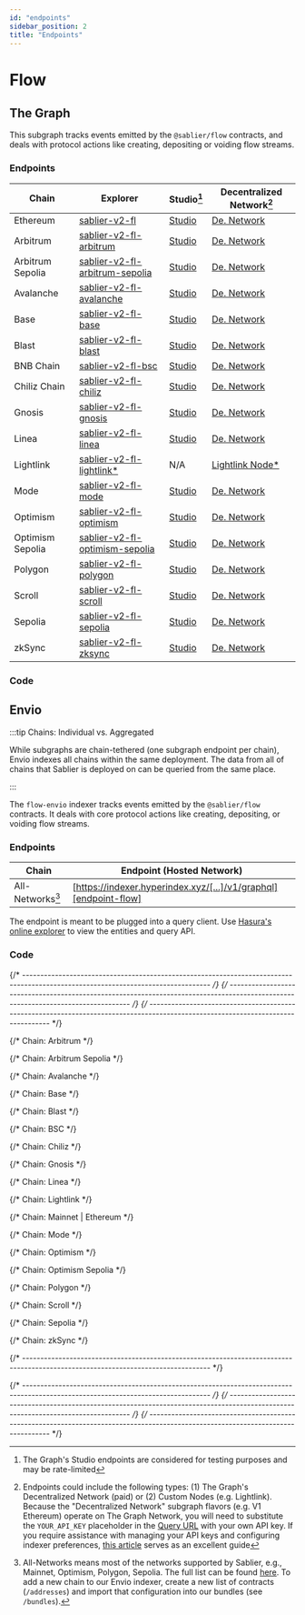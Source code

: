 ```yaml
---
id: "endpoints"
sidebar_position: 2
title: "Endpoints"
---
```



# Flow

## The Graph

This subgraph tracks events emitted by the `@sablier/flow` contracts, and deals with protocol actions like creating,
depositing or voiding flow streams.

<TheGraphSunset />

### Endpoints

| Chain            | Explorer                                                            | Studio[^2]                                | Decentralized Network[^1]                       |
| ---------------- | ------------------------------------------------------------------- | ----------------------------------------- | ----------------------------------------------- |
| Ethereum         | [sablier-v2-fl][v2-flow-explorer-ethereum]                          | [Studio][v2-flow-studio-ethereum]         | [De. Network][v2-flow-network-ethereum]         |
| Arbitrum         | [sablier-v2-fl-arbitrum][v2-flow-explorer-arbitrum]                 | [Studio][v2-flow-studio-arbitrum]         | [De. Network][v2-flow-network-arbitrum]         |
| Arbitrum Sepolia | [sablier-v2-fl-arbitrum-sepolia][v2-flow-explorer-arbitrum-sepolia] | [Studio][v2-flow-studio-arbitrum-sepolia] | [De. Network][v2-flow-network-arbitrum-sepolia] |
| Avalanche        | [sablier-v2-fl-avalanche][v2-flow-explorer-avalanche]               | [Studio][v2-flow-studio-avalanche]        | [De. Network][v2-flow-network-avalanche]        |
| Base             | [sablier-v2-fl-base][v2-flow-explorer-base]                         | [Studio][v2-flow-studio-base]             | [De. Network][v2-flow-network-base]             |
| Blast            | [sablier-v2-fl-blast][v2-flow-explorer-blast]                       | [Studio][v2-flow-studio-blast]            | [De. Network][v2-flow-network-blast]            |
| BNB Chain        | [sablier-v2-fl-bsc][v2-flow-explorer-bsc]                           | [Studio][v2-flow-studio-bsc]              | [De. Network][v2-flow-network-bsc]              |
| Chiliz Chain     | [sablier-v2-fl-chiliz][v2-flow-explorer-chiliz]                     | [Studio][v2-flow-studio-chiliz]           | [De. Network][v2-flow-network-chiliz]           |
| Gnosis           | [sablier-v2-fl-gnosis][v2-flow-explorer-gnosis]                     | [Studio][v2-flow-studio-gnosis]           | [De. Network][v2-flow-network-gnosis]           |
| Linea            | [sablier-v2-fl-linea][v2-flow-explorer-linea]                       | [Studio][v2-flow-studio-linea]            | [De. Network][v2-flow-network-linea]            |
| Lightlink        | [sablier-v2-fl-lightlink\*][v2-flow-explorer-lightlink]             | N/A                                       | [Lightlink Node\*][v2-flow-custom-lightlink]    |
| Mode             | [sablier-v2-fl-mode][v2-flow-explorer-mode]                         | [Studio][v2-flow-studio-mode]             | [De. Network][v2-flow-network-mode]             |
| Optimism         | [sablier-v2-fl-optimism][v2-flow-explorer-optimism]                 | [Studio][v2-flow-studio-optimism]         | [De. Network][v2-flow-network-optimism]         |
| Optimism Sepolia | [sablier-v2-fl-optimism-sepolia][v2-flow-explorer-optimism-sepolia] | [Studio][v2-flow-studio-optimism-sepolia] | [De. Network][v2-flow-network-optimism-sepolia] |
| Polygon          | [sablier-v2-fl-polygon][v2-flow-explorer-polygon]                   | [Studio][v2-flow-studio-polygon]          | [De. Network][v2-flow-network-polygon]          |
| Scroll           | [sablier-v2-fl-scroll][v2-flow-explorer-scroll]                     | [Studio][v2-flow-studio-scroll]           | [De. Network][v2-flow-network-scroll]           |
| Sepolia          | [sablier-v2-fl-sepolia][v2-flow-explorer-sepolia]                   | [Studio][v2-flow-studio-sepolia]          | [De. Network][v2-flow-network-sepolia]          |
| zkSync           | [sablier-v2-fl-zksync][v2-flow-explorer-zksync]                     | [Studio][v2-flow-studio-zksync]           | [De. Network][v2-flow-network-zksync]           |

### Code

<LinkPreview
  href="https://github.com/sablier-labs/subgraphs/blob/main/apps/flow"
  icon="github"
  subtitle="@sablier-labs/subgraphs - apps/flow"
  title="Sablier Subgraphs - Flow - The Graph"
/>

## Envio

:::tip Chains: Individual vs. Aggregated

While subgraphs are chain-tethered (one subgraph endpoint per chain), Envio indexes all chains within the same
deployment. The data from all of chains that Sablier is deployed on can be queried from the same place.

:::

The `flow-envio` indexer tracks events emitted by the `@sablier/flow` contracts. It deals with core protocol actions
like creating, depositing, or voiding flow streams.

### Endpoints

| Chain            | Endpoint (Hosted Network)                                        |
| ---------------- | ---------------------------------------------------------------- |
| All-Networks[^3] | [https://indexer.hyperindex.xyz/[...]/v1/graphql][endpoint-flow] |

The endpoint is meant to be plugged into a query client. Use
[Hasura's online explorer](https://cloud.hasura.io/public/graphiql?) to view the entities and query API.

### Code

<LinkPreview
  href="https://github.com/sablier-labs/subgraphs/blob/main/apps/flow-envio"
  icon="github"
  subtitle="@sablier-labs/subgraphs - apps/flow-envio"
  title="Sablier Subgraphs - Flow - Envio"
/>

{/* --------------------------------------------------------------------------------------------------------------------------------- */}
{/* --------------------------------------------------------------------------------------------------------------------------------- */}
{/* --------------------------------------------------------------------------------------------------------------------------------- */}

{/* Chain: Arbitrum */}

[v2-flow-network-arbitrum]:
  https://gateway-arbitrum.network.thegraph.com/api/API_KEY/subgraphs/id/61wTsPJr76vzcaMMrqQq7RkHSUsQmHoqiJbkFc1iaNN1
[v2-flow-explorer-arbitrum]: https://thegraph.com/explorer/subgraphs/61wTsPJr76vzcaMMrqQq7RkHSUsQmHoqiJbkFc1iaNN1
[v2-flow-studio-arbitrum]: https://api.studio.thegraph.com/query/57079/sablier-v2-fl-arbitrum/version/latest

{/* Chain: Arbitrum Sepolia */}

[v2-flow-network-arbitrum-sepolia]:
  https://gateway-arbitrum.network.thegraph.com/api/API_KEY/subgraphs/id/Ai8sJzb4W6B19kPzqWxe47R29YGw5dACy9AJ97nZzm5W
[v2-flow-explorer-arbitrum-sepolia]:
  https://thegraph.com/explorer/subgraphs/Ai8sJzb4W6B19kPzqWxe47R29YGw5dACy9AJ97nZzm5W
[v2-flow-studio-arbitrum-sepolia]:
  https://api.studio.thegraph.com/query/57079/sablier-v2-fl-arbitrum-sepolia/version/latest

{/* Chain: Avalanche */}

[v2-flow-network-avalanche]:
  https://gateway-arbitrum.network.thegraph.com/api/API_KEY/subgraphs/id/CUFanZFBBAaKcJDPLnCwWjo6gAruG92DcK38Y2PzARH8
[v2-flow-explorer-avalanche]: https://thegraph.com/explorer/subgraphs/CUFanZFBBAaKcJDPLnCwWjo6gAruG92DcK38Y2PzARH8
[v2-flow-studio-avalanche]: https://api.studio.thegraph.com/query/57079/sablier-v2-fl-avalanche/version/latest

{/* Chain: Base */}

[v2-flow-network-base]:
  https://gateway-arbitrum.network.thegraph.com/api/API_KEY/subgraphs/id/DVuHKeqguX339rd6JGav7wjXBVi5R4qneHSDNu1urTKr
[v2-flow-explorer-base]: https://thegraph.com/explorer/subgraphs/DVuHKeqguX339rd6JGav7wjXBVi5R4qneHSDNu1urTKr
[v2-flow-studio-base]: https://api.studio.thegraph.com/query/57079/sablier-v2-fl-base/version/latest

{/* Chain: Blast */}

[v2-flow-network-blast]:
  https://gateway-arbitrum.network.thegraph.com/api/API_KEY/subgraphs/id/84gjGqyeWDG2VxvRTRjTFxrnPMuZhAYF4iETBox2ix5D
[v2-flow-explorer-blast]: https://thegraph.com/explorer/subgraphs/84gjGqyeWDG2VxvRTRjTFxrnPMuZhAYF4iETBox2ix5D
[v2-flow-studio-blast]: https://api.studio.thegraph.com/query/57079/sablier-v2-fl-blast/version/latest

{/* Chain: BSC */}

[v2-flow-network-bsc]:
  https://gateway-arbitrum.network.thegraph.com/api/API_KEY/subgraphs/id/GJvqaYwX9vGXPXDFrANs6LcDALcN22bjvvPvrcNvU8rn
[v2-flow-explorer-bsc]: https://thegraph.com/explorer/subgraphs/GJvqaYwX9vGXPXDFrANs6LcDALcN22bjvvPvrcNvU8rn
[v2-flow-studio-bsc]: https://api.studio.thegraph.com/query/57079/sablier-v2-fl-bsc/version/latest

{/* Chain: Chiliz */}

[v2-flow-network-chiliz]:
  https://gateway-arbitrum.network.thegraph.com/api/API_KEY/subgraphs/id/H5LERpVjK2ugD42PX774kv5shHfqd13HkBPWtASq75L4
[v2-flow-explorer-chiliz]: https://thegraph.com/explorer/subgraphs/H5LERpVjK2ugD42PX774kv5shHfqd13HkBPWtASq75L4
[v2-flow-studio-chiliz]: https://api.studio.thegraph.com/query/57079/sablier-v2-fl-chiliz/version/latest

{/* Chain: Gnosis */}

[v2-flow-network-gnosis]:
  https://gateway-arbitrum.network.thegraph.com/api/API_KEY/subgraphs/id/3XxHfFUMixMJTGVn1FJFFER1NFYpDDQo4QAbR2sQSpAH
[v2-flow-explorer-gnosis]: https://thegraph.com/explorer/subgraphs/3XxHfFUMixMJTGVn1FJFFER1NFYpDDQo4QAbR2sQSpAH
[v2-flow-studio-gnosis]: https://api.studio.thegraph.com/query/57079/sablier-v2-fl-gnosis/version/latest

{/* Chain: Linea */}

[v2-flow-network-linea]:
  https://gateway-arbitrum.network.thegraph.com/api/API_KEY/subgraphs/id/25Ry5DsjAKLXh6b8uXSu6H85Jk9d3MHxQbpDUJTstwvx
[v2-flow-explorer-linea]: https://thegraph.com/explorer/subgraphs/25Ry5DsjAKLXh6b8uXSu6H85Jk9d3MHxQbpDUJTstwvx
[v2-flow-studio-linea]: https://api.studio.thegraph.com/query/57079/sablier-v2-fl-linea/version/latest

{/* Chain: Lightlink */}

[v2-flow-explorer-lightlink]:
  https://graph.phoenix.lightlink.io/query/subgraphs/name/lightlink/sablier-v2-fl-lightlink/graphql
[v2-flow-custom-lightlink]: https://graph.phoenix.lightlink.io/query/subgraphs/name/lightlink/sablier-v2-fl-lightlink

{/* Chain: Mainnet | Ethereum */}

[v2-flow-explorer-ethereum]: https://thegraph.com/explorer/subgraphs/DgXaXAUMFTZdwo1aZ21dmGV2vyU1Wdb1DkHyVmy3y7xi
[v2-flow-studio-ethereum]: https://api.studio.thegraph.com/query/57079/sablier-v2-fl/version/latest
[v2-flow-network-ethereum]:
  https://gateway-arbitrum.network.thegraph.com/api/API_KEY/subgraphs/id/DgXaXAUMFTZdwo1aZ21dmGV2vyU1Wdb1DkHyVmy3y7xi

{/* Chain: Mode */}

[v2-flow-network-mode]:
  https://gateway-arbitrum.network.thegraph.com/api/API_KEY/subgraphs/id/H9D24a58cCZmzZTnu4VNdUoFCEMhNYjHP9uohXr9Qi65
[v2-flow-explorer-mode]: https://thegraph.com/explorer/subgraphs/H9D24a58cCZmzZTnu4VNdUoFCEMhNYjHP9uohXr9Qi65
[v2-flow-studio-mode]: https://api.studio.thegraph.com/query/57079/sablier-v2-fl-mode/version/latest

{/* Chain: Optimism */}

[v2-flow-network-optimism]:
  https://gateway-arbitrum.network.thegraph.com/api/API_KEY/subgraphs/id/JAf9rM9bn6Z91htddJ33JAyrWdNXHmseHhvx11Bpfysg
[v2-flow-explorer-optimism]: https://thegraph.com/explorer/subgraphs/JAf9rM9bn6Z91htddJ33JAyrWdNXHmseHhvx11Bpfysg
[v2-flow-studio-optimism]: https://api.studio.thegraph.com/query/57079/sablier-v2-fl-optimism/version/latest

{/* Chain: Optimism Sepolia */}

[v2-flow-network-optimism-sepolia]:
  https://gateway-arbitrum.network.thegraph.com/api/API_KEY/subgraphs/id/5tosMw7VVdE9ie3Z8Hdz6Y4SqaMaKrBb3XnM9rTYUag2
[v2-flow-explorer-optimism-sepolia]:
  https://thegraph.com/explorer/subgraphs/5tosMw7VVdE9ie3Z8Hdz6Y4SqaMaKrBb3XnM9rTYUag2
[v2-flow-studio-optimism-sepolia]:
  https://api.studio.thegraph.com/query/57079/sablier-v2-fl-optimism-sepolia/version/latest

{/* Chain: Polygon */}

[v2-flow-network-polygon]:
  https://gateway-arbitrum.network.thegraph.com/api/API_KEY/subgraphs/id/G49hZr29bZK7TAa7KK8z4sZ3ZkL93Ss6CZDG6ffCSifV
[v2-flow-explorer-polygon]: https://thegraph.com/explorer/subgraphs/G49hZr29bZK7TAa7KK8z4sZ3ZkL93Ss6CZDG6ffCSifV
[v2-flow-studio-polygon]: https://api.studio.thegraph.com/query/57079/sablier-v2-fl-polygon/version/latest

{/* Chain: Scroll */}

[v2-flow-network-scroll]:
  https://gateway-arbitrum.network.thegraph.com/api/API_KEY/subgraphs/id/2d1uvMnHnohZowpGwDdj6Gpk5gT8SNcZjbLfTA3JVRa8
[v2-flow-explorer-scroll]: https://thegraph.com/explorer/subgraphs/2d1uvMnHnohZowpGwDdj6Gpk5gT8SNcZjbLfTA3JVRa8
[v2-flow-studio-scroll]: https://api.studio.thegraph.com/query/57079/sablier-v2-fl-scroll/version/latest

{/* Chain: Sepolia */}

[v2-flow-network-sepolia]:
  https://gateway-arbitrum.network.thegraph.com/api/API_KEY/subgraphs/id/iYRc4ETBqkeiyVhMeXktJ9jxEuQhQ1eJb2Bv68mGkQm
[v2-flow-explorer-sepolia]: https://thegraph.com/explorer/subgraphs/iYRc4ETBqkeiyVhMeXktJ9jxEuQhQ1eJb2Bv68mGkQm
[v2-flow-studio-sepolia]: https://api.studio.thegraph.com/query/57079/sablier-v2-fl-sepolia/version/latest

{/* Chain: zkSync */}

[v2-flow-network-zksync]:
  https://gateway-arbitrum.network.thegraph.com/api/API_KEY/subgraphs/id/iYRc4ETBqkeiyVhMeXktJ9jxEuQhQ1eJb2Bv68mGkQm
[v2-flow-explorer-zksync]: https://thegraph.com/explorer/subgraphs/iYRc4ETBqkeiyVhMeXktJ9jxEuQhQ1eJb2Bv68mGkQm
[v2-flow-studio-zksync]: https://api.studio.thegraph.com/query/57079/sablier-v2-fl-zksync/version/latest

{/* --------------------------------------------------------------------------------------------------------------------------------- */}

[endpoint-flow]: https://indexer.hyperindex.xyz/3b4ea6b/v1/graphql

{/* --------------------------------------------------------------------------------------------------------------------------------- */}
{/* --------------------------------------------------------------------------------------------------------------------------------- */}
{/* --------------------------------------------------------------------------------------------------------------------------------- */}

[^1]:
    Endpoints could include the following types: (1) The Graph's Decentralized Network (paid) or (2) Custom Nodes (e.g.
    Lightlink). Because the "Decentralized Network" subgraph flavors (e.g. V1 Ethereum) operate on The Graph Network,
    you will need to substitute the `YOUR_API_KEY` placeholder in the
    [Query URL](https://thegraph.com/docs/en/deploying/subgraph-studio-faqs/#6-how-do-i-find-query-urls-for-subgraphs-if-im-not-the-developer-of-the-subgraph-i-want-to-use)
    with your own API key. If you require assistance with managing your API keys and configuring indexer preferences,
    [this article](https://thegraph.com/docs/en/studio/managing-api-keys/) serves as an excellent guide

[^2]: The Graph's Studio endpoints are considered for testing purposes and may be rate-limited

[^3]:
    All-Networks means most of the networks supported by Sablier, e.g., Mainnet, Optimism, Polygon, Sepolia. The full
    list can be found [here](https://github.com/sablier-labs/subgraphs/blob/main/packages/constants/src). To add a new
    chain to our Envio indexer, create a new list of contracts (`/addresses`) and import that configuration into our
    bundles (see `/bundles`).
